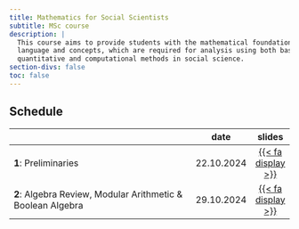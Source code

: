 ```yaml
---
title: Mathematics for Social Scientists
subtitle: MSc course 
description: |
  This course aims to provide students with the mathematical foundations, with respect to both
  language and concepts, which are required for analysis using both basic and advanced
  quantitative and computational methods in social science.
section-divs: false
toc: false
---
```




## Schedule

|                                                    | date       |slides  | 
|----------------------------------------------------|------------|:------:|
| **1**: Preliminaries | 22.10.2024 | [{{< fa display >}}](https://termehs.github.io/mathss01-prel)  |  [{{< fa file >}}](material/01-R-you-ready.qmd)  | |
| **2**: Algebra Review, Modular Arithmetic & Boolean Algebra| 29.10.2024 | [{{< fa display >}}]()  |  

